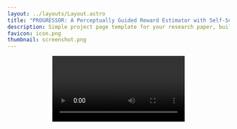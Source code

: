 ```yaml
---
layout: ../layouts/Layout.astro
title: "PROGRESSOR: A Perceptually Guided Reward Estimator with Self-Supervised Online Refinement"
description: Simple project page template for your research paper, built with Astro and Tailwind CSS
favicon: icon.png
thumbnail: screenshot.png
---
```











<Header
  title={frontmatter.title}
  authors={[
    {
      name: "Tewodros W. Ayalew",
      institution: "The University of Chicago",
      //notes: ["*", "†"],
    },
    {
      name: "Xiao Zhang ",
      institution: "The University of Chicago",
      notes: ["*"],
    },
    {
      name: "Kevin Yuanbo Wu",
      institution: "The University of Chicago",
      notes: ["*"],
    },
    {
      name: "Tianchong Jiang",
      institution: "Toyota Technological Institute at Chicago",
    },
    {
      name: "Michael Maire",
      institution: "The University of Chicago",
    },
    {
      name: "Matthew Walter",
      institution: "Toyota Technological Institute at Chicago",
    },
  ]}
  conference=""
  notes={[
    {
      symbol: "*",
      text: "Equal contribution",
    },
    //{
    //  symbol: "†",
    //  text: "author note two",
    //},
  ]}
  links={[
    {
      name: "Paper",
      url: "https://arxiv.org/pdf/2411.17764",
      icon: "fa-solid:file-pdf",
    },
    {
      name: "Code",
      url: "",
      icon: "mdi:github",
    },
    {
      name: "arXiv",
      url: "https://arxiv.org/abs/2411.17764",
      icon: "academicons:arxiv",
    },
  ]}
  />

<Video source={rwr} />
<br/>
<HighlightedSection>

## Abstract
We present P<span style="font-size: 80%">ROGRESSOR</span>, a novel framework that learns a task-agnostic reward function from videos, enabling policy training through goal-conditioned reinforcement learning (RL) without manual supervision. Underlying this reward is an estimate of the distribution over task progress as a function of the current, initial, and goal observations that is learned in a self-supervised fashion. Crucially, P<span style="font-size: 80%">ROGRESSOR</span> refines rewards adversarially during online RL training by pushing back predictions for out-of-distribution observations, to mitigate  distribution shift inherent in non-expert observations. Utilizing this progress prediction as a dense reward together with an adversarial push-back, we show that P<span style="font-size: 80%">ROGRESSOR</span> enables robots to learn complex behaviors without any external supervision. Pretrained on large-scale egocentric human video from EPIC-KITCHENS, P<span style="font-size: 80%">ROGRESSOR</span> requires no fine-tuning on in-domain task-specific data for generalization to real-robot offline RL under noisy demonstrations, outperforming contemporary methods that provide dense visual reward for robotic learning. Our findings highlight the potential of P<span style="font-size: 80%">ROGRESSOR</span> for scalable robotic applications where direct action labels and task-specific rewards are not readily available.
</HighlightedSection>



## Method
We propose to learn a unified reward model via an encoder that estimates the relative progress of an observation <LaTeX inline formula="\mathcal{o}_{j}" /> with respect to an initial observation <LaTeX inline formula="\mathcal{o}_{i}" /> and a goal observation <LaTeX inline formula="\mathcal{o}_{g}" />, all of which are purely pixel-based.

### Learning the Self-Supervised Reward Model

<Video source={pretrain} />
<br/>

We optimize our reward model <LaTeX inline formula="\mathcal{r}_{\theta}" />  to predict the distribution of the progress on expert trajectory. We use a shared visual encoder to compute the per-frame representation, followed by several MLPs to produce the final estimation:
<LaTeX formula="E_{\theta}(\mathcal{o}_{i}, \mathcal{o}_{j}, \mathcal{o}_{g})= \mathcal{N}\left(\mu, \sigma^2\right)"/>


#### Using the Reward Model in Online RL
We create the reward model by defining  a function derived from the model's predicted outputs given a sample of frame triplet (<LaTeX inline formula="(\mathcal{o}_{i}, \mathcal{o}_{j}, \mathcal{o}_{g})" />) of trajectory as:
<LaTeX formula="\mathcal{r}_{\theta}(\mathcal{o}_{i}, \mathcal{o}_{j}, \mathcal{o}_{g})= \mu - \alpha \mathcal{H}(\mathcal{N}(\mu, \sigma^2))"/>

###  Adversarial Online Refinement via Push-Back 

To tackle this distribution shift, we implement an adversarial online refinement strategy, which we refer to as ``push-back'', that enables the reward model <LaTeX inline formula="\mathcal{r}_{\theta}" />  to differentiate between in- and out-of-distribution, <LaTeX inline formula="\tau \ and\ \tau'"/>.
for a frame triplet <LaTeX inline formula="\mathcal{o}_i^{\tau_k'}, \mathcal{o}_j^{\tau_k'}, \mathcal{o}_g^{\tau_k'}"/> sampled from <LaTeX inline formula="\tau_k'" /> and the estimated progress <LaTeX inline formula="\mu_{\tau_k'}"/> from <LaTeX inline formula="E_{\theta}"/>, 
we update <LaTeX inline formula="E_{\theta}"/> so that it learns to push-back the current estimation as <LaTeX inline formula="\beta\mu_{\tau_k'}"/> with <LaTeX inline formula="\beta \in [0,1]"/> as the decay factor.

<Video source={push} />
<br/>

During online training, we fine-tune <LaTeX inline formula="E_{\theta}"/> using hybrid objectives:

<Video source={in_training} />
<br/>


## Experimental Evaluation

<Figure
    caption="Experiments"
  >
    
    <Image source={expfig} altText="Experiments" />
</Figure>


###  Simulated Experiments

In our simulated experiments, we used benchmark tasks from the Meta-World environment, selecting six table-top manipulation tasks: door-open, drawer-open, hammer, peg-insert-side, pick-place, and reach.

<TwoColumns>
  <Figure slot="left" caption="">
    <Image source={train_reward} altText="Experiments" />
  </Figure>
  <Figure slot="right" caption="">
   <Image source={success_rate} altText="Experiments" />
  </Figure>
</TwoColumns>
<Figure caption="Visualization of policy learning in the Meta-World simulation environment. We run PROGRESSOR and several baselines on
six diverse tasks of various difficulties. We also run PROGRESSOR without online push-back as an ablation. We report the environment
reward during training (left) and the task success rate from 10 rollouts (right) averaged over five seeds. The solid line denotes the mean and
the transparent area denotes standard deviation. PROGRESSOR demonstrates clear advantages in both metrics, especially at early stages of training">
  
<Image source={legend} altText="legend" />
</Figure>
<br/>
###  Real-World Robotic Experiments

#### Pretraining on Kitchen Dataset
We randomly sample frame triplets triplet (<LaTeX inline formula="(\mathcal{o}_{i}, \mathcal{o}_{j}, \mathcal{o}_{g})" />) from the videos ensuring a maximal frame gap <LaTeX inline formula="|i − g| ≤ 2000"/>.

#### Real-World Few-Shot Offline Reinforcement Learning with Noisy Demonstrations

We compare P<span style="font-size: 80%">ROGRESSOR</span> with R3M and VIP by freezing the pre-trained models and using them as reward prediction models to train RWR-ACT on downstream robotic learning tasks. 

<Video source={rwr} />
<br/>

### Zero-shot Reward Estimation For in-domain and out-domain Videos

<Figure caption="real-world experiments">
    <Image source={human} altText="real-world experiments" />
</Figure>
<Figure caption="real-world experiments">
    <Image source={drawer_close} altText="real-world experiments" />
</Figure>


## BibTeX citation

```bibtex
@misc{ayalew2024progressorperceptuallyguidedreward,
      title={PROGRESSOR: A Perceptually Guided Reward Estimator with Self-Supervised Online Refinement}, 
      author={Tewodros Ayalew and Xiao Zhang and Kevin Yuanbo Wu and Tianchong Jiang and Michael Maire and Matthew R. Walter},
      year={2024},
      eprint={2411.17764},
      archivePrefix={arXiv},
      primaryClass={cs.RO},
      url={https://arxiv.org/abs/2411.17764}, 
}
```